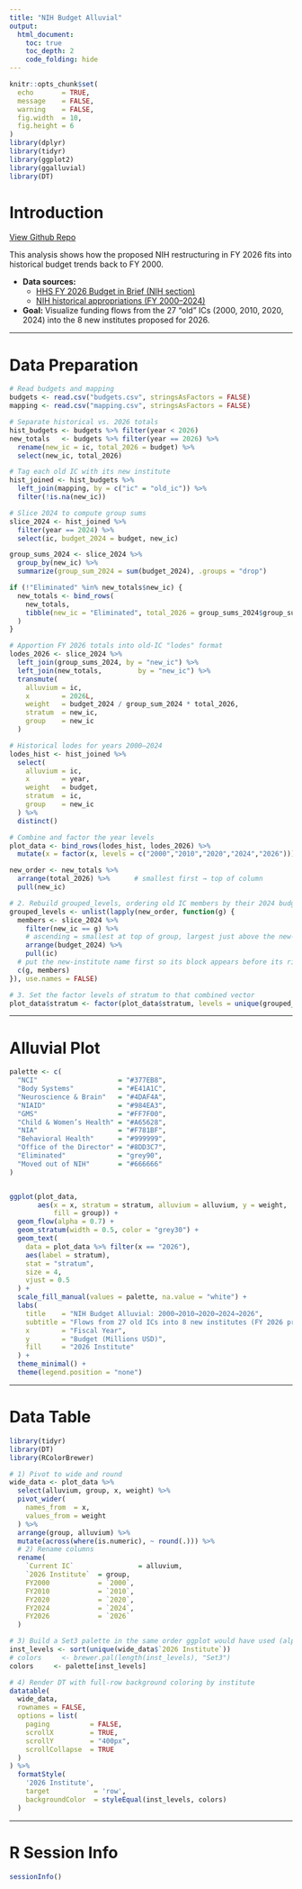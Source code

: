 ```yaml
---
title: "NIH Budget Alluvial"
output:
  html_document:
    toc: true
    toc_depth: 2
    code_folding: hide
---
```


```r
knitr::opts_chunk$set(
  echo       = TRUE,
  message    = FALSE,
  warning    = FALSE,
  fig.width  = 10,
  fig.height = 6
)
library(dplyr)
library(tidyr)
library(ggplot2)
library(ggalluvial)
library(DT)
```

# Introduction

[View Github Repo](https://github.com/mayankles/NIH-Budget-Reorg)

This analysis shows how the proposed NIH restructuring in FY 2026 fits into historical budget trends back to FY 2000.  

- **Data sources:**  
  - [HHS FY 2026 Budget in Brief (NIH section)](https://www.hhs.gov/sites/default/files/fy-2026-budget-in-brief.pdf)  
  - [NIH historical appropriations (FY 2000–2024)](https://www.nih.gov/about-nih/nih-almanac/appropriations-section-1)

- **Goal:** Visualize funding flows from the 27 “old” ICs (2000, 2010, 2020, 2024) into the 8 new institutes proposed for 2026.

---

# Data Preparation

```r
# Read budgets and mapping
budgets <- read.csv("budgets.csv", stringsAsFactors = FALSE)
mapping <- read.csv("mapping.csv", stringsAsFactors = FALSE)

# Separate historical vs. 2026 totals
hist_budgets <- budgets %>% filter(year < 2026)
new_totals   <- budgets %>% filter(year == 2026) %>%
  rename(new_ic = ic, total_2026 = budget) %>%
  select(new_ic, total_2026)

# Tag each old IC with its new institute
hist_joined <- hist_budgets %>%
  left_join(mapping, by = c("ic" = "old_ic")) %>%
  filter(!is.na(new_ic))

# Slice 2024 to compute group sums
slice_2024 <- hist_joined %>%
  filter(year == 2024) %>%
  select(ic, budget_2024 = budget, new_ic)

group_sums_2024 <- slice_2024 %>%
  group_by(new_ic) %>%
  summarize(group_sum_2024 = sum(budget_2024), .groups = "drop")

if (!"Eliminated" %in% new_totals$new_ic) {
  new_totals <- bind_rows(
    new_totals,
    tibble(new_ic = "Eliminated", total_2026 = group_sums_2024$group_sum_2024[group_sums_2024$new_ic == "Eliminated"])
  )
}
```

```r
# Apportion FY 2026 totals into old-IC "lodes" format
lodes_2026 <- slice_2024 %>%
  left_join(group_sums_2024, by = "new_ic") %>%
  left_join(new_totals,         by = "new_ic") %>%
  transmute(
    alluvium = ic,                           
    x        = 2026L,                        
    weight   = budget_2024 / group_sum_2024 * total_2026,
    stratum  = new_ic,                       
    group    = new_ic                        
  )
```

```r
# Historical lodes for years 2000–2024
lodes_hist <- hist_joined %>%
  select(
    alluvium = ic,
    x        = year,
    weight   = budget,
    stratum  = ic,
    group    = new_ic
  ) %>%
  distinct()
```

```r
# Combine and factor the year levels
plot_data <- bind_rows(lodes_hist, lodes_2026) %>%
  mutate(x = factor(x, levels = c("2000","2010","2020","2024","2026")))

new_order <- new_totals %>%
  arrange(total_2026) %>%      # smallest first → top of column
  pull(new_ic)

# 2. Rebuild grouped_levels, ordering old IC members by their 2024 budget
grouped_levels <- unlist(lapply(new_order, function(g) {
  members <- slice_2024 %>%
    filter(new_ic == g) %>%
    # ascending = smallest at top of group, largest just above the new‐institute block
    arrange(budget_2024) %>%
    pull(ic)
  # put the new‐institute name first so its block appears before its ribbons
  c(g, members)
}), use.names = FALSE)

# 3. Set the factor levels of stratum to that combined vector
plot_data$stratum <- factor(plot_data$stratum, levels = unique(grouped_levels))


```

---

# Alluvial Plot

```r
palette <- c(
  "NCI"                    = "#377EB8",
  "Body Systems"           = "#E41A1C",
  "Neuroscience & Brain"   = "#4DAF4A",
  "NIAID"                  = "#984EA3",
  "GMS"                    = "#FF7F00",
  "Child & Women’s Health" = "#A65628",
  "NIA"                    = "#F781BF",
  "Behavioral Health"      = "#999999",
  "Office of the Director" = "#8DD3C7",
  "Eliminated"             = "grey90",
  "Moved out of NIH"       = "#666666"
)


ggplot(plot_data,
       aes(x = x, stratum = stratum, alluvium = alluvium, y = weight,
           fill = group)) +
  geom_flow(alpha = 0.7) +
  geom_stratum(width = 0.5, color = "grey30") +
  geom_text(
    data = plot_data %>% filter(x == "2026"),
    aes(label = stratum),
    stat = "stratum",
    size = 4,
    vjust = 0.5
  ) +
  scale_fill_manual(values = palette, na.value = "white") +
  labs(
    title    = "NIH Budget Alluvial: 2000→2010→2020→2024→2026",
    subtitle = "Flows from 27 old ICs into 8 new institutes (FY 2026 proposed)",
    x        = "Fiscal Year",
    y        = "Budget (Millions USD)",
    fill     = "2026 Institute"
  ) +
  theme_minimal() +
  theme(legend.position = "none")
```

---

# Data Table

```r
library(tidyr)
library(DT)
library(RColorBrewer)

# 1) Pivot to wide and round
wide_data <- plot_data %>%
  select(alluvium, group, x, weight) %>%
  pivot_wider(
    names_from  = x,
    values_from = weight
  ) %>%
  arrange(group, alluvium) %>%
  mutate(across(where(is.numeric), ~ round(.))) %>%
  # 2) Rename columns
  rename(
    `Current IC`                = alluvium,
    `2026 Institute`  = group,
    FY2000            = `2000`,
    FY2010            = `2010`,
    FY2020            = `2020`,
    FY2024            = `2024`,
    FY2026            = `2026`
  )

# 3) Build a Set3 palette in the same order ggplot would have used (alphabetical)
inst_levels <- sort(unique(wide_data$`2026 Institute`))
# colors     <- brewer.pal(length(inst_levels), "Set3")
colors     <- palette[inst_levels]

# 4) Render DT with full‐row background coloring by institute
datatable(
  wide_data,
  rownames = FALSE,
  options = list(
    paging          = FALSE,
    scrollX         = TRUE,
    scrollY         = "400px",
    scrollCollapse  = TRUE
  )
) %>%
  formatStyle(
    '2026 Institute',
    target           = 'row',
    backgroundColor  = styleEqual(inst_levels, colors)
  )

```

---

# R Session Info

``` r
sessionInfo()
```
